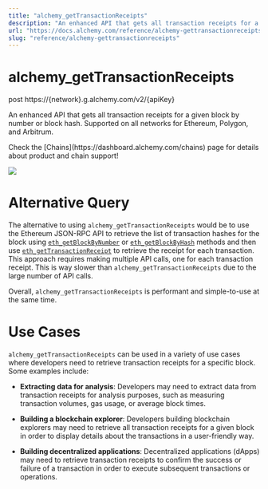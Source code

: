 ```yaml
---
title: "alchemy_getTransactionReceipts"
description: "An enhanced API that gets all transaction receipts for a given block by number or block hash. Supported on all networks for Ethereum, Polygon, and Arbitrum."
url: "https://docs.alchemy.com/reference/alchemy-gettransactionreceipts"
slug: "reference/alchemy-gettransactionreceipts"
---
```


# alchemy\_getTransactionReceipts

post https://\{network}.g.alchemy.com/v2/\{apiKey}

An enhanced API that gets all transaction receipts for a given block by number or block hash. Supported on all networks for Ethereum, Polygon, and Arbitrum.

<Info>
  Check the [Chains](https://dashboard.alchemy.com/chains) page for details about product and chain support!

  ![](523fb8a9a9d899921ee1046d0ff1b389967a9976d1c6112ebbbe071ddd1ef374-image.png)
</Info>

# Alternative Query

The alternative to using `alchemy_getTransactionReceipts` would be to use the Ethereum JSON-RPC API to retrieve the list of transaction hashes for the block using [`eth_getBlockByNumber`](/reference/eth-getblockbynumber) or [`eth_getBlockByHash`](/reference/eth-getblockbyhash) methods and then use [`eth_getTransactionReceipt`](/reference/eth-gettransactionreceipt) to retrieve the receipt for each transaction. This approach requires making multiple API calls, one for each transaction receipt. This is way slower than `alchemy_getTransactionReceipts` due to the large number of API calls.

Overall, `alchemy_getTransactionReceipts` is performant and simple-to-use at the same time.

# Use Cases

`alchemy_getTransactionReceipts` can be used in a variety of use cases where developers need to retrieve transaction receipts for a specific block. Some examples include:

* **Extracting data for analysis**: Developers may need to extract data from transaction receipts for analysis purposes, such as measuring transaction volumes, gas usage, or average block times.

* **Building a blockchain explorer**: Developers building blockchain explorers may need to retrieve all transaction receipts for a given block in order to display details about the transactions in a user-friendly way.

* **Building decentralized applications**: Decentralized applications (dApps) may need to retrieve transaction receipts to confirm the success or failure of a transaction in order to execute subsequent transactions or operations.
